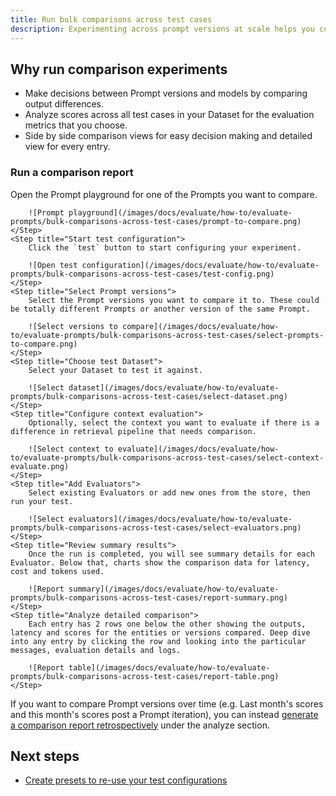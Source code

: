 ```yaml
---
title: Run bulk comparisons across test cases
description: Experimenting across prompt versions at scale helps you compare results for performance and quality scores. By running experiments across datasets of test cases, you can make more informed decisions, prevent regressions and push to production with confidence and speed.
---
```


## Why run comparison experiments

- Make decisions between Prompt versions and models by comparing output differences.
- Analyze scores across all test cases in your Dataset for the evaluation metrics that you choose.
- Side by side comparison views for easy decision making and detailed view for every entry.

### Run a comparison report

<Steps>
	<Step title="Open the Prompt playground">
		Open the Prompt playground for one of the Prompts you want to compare.

        ![Prompt playground](/images/docs/evaluate/how-to/evaluate-prompts/bulk-comparisons-across-test-cases/prompt-to-compare.png)
	</Step>
	<Step title="Start test configuration">
		Click the `test` button to start configuring your experiment.

        ![Open test configuration](/images/docs/evaluate/how-to/evaluate-prompts/bulk-comparisons-across-test-cases/test-config.png)
	</Step>
	<Step title="Select Prompt versions">
		Select the Prompt versions you want to compare it to. These could be totally different Prompts or another version of the same Prompt.

		![Select versions to compare](/images/docs/evaluate/how-to/evaluate-prompts/bulk-comparisons-across-test-cases/select-prompts-to-compare.png)
	</Step>
    <Step title="Choose test Dataset">
        Select your Dataset to test it against.

        ![Select dataset](/images/docs/evaluate/how-to/evaluate-prompts/bulk-comparisons-across-test-cases/select-dataset.png)
    </Step>
    <Step title="Configure context evaluation">
        Optionally, select the context you want to evaluate if there is a difference in retrieval pipeline that needs comparison.

        ![Select context to evaluate](/images/docs/evaluate/how-to/evaluate-prompts/bulk-comparisons-across-test-cases/select-context-evaluate.png)
    </Step>
    <Step title="Add Evaluators">
        Select existing Evaluators or add new ones from the store, then run your test.

        ![Select evaluators](/images/docs/evaluate/how-to/evaluate-prompts/bulk-comparisons-across-test-cases/select-evaluators.png)
    </Step>
    <Step title="Review summary results">
        Once the run is completed, you will see summary details for each Evaluator. Below that, charts show the comparison data for latency, cost and tokens used.

        ![Report summary](/images/docs/evaluate/how-to/evaluate-prompts/bulk-comparisons-across-test-cases/report-summary.png)
    </Step>
    <Step title="Analyze detailed comparison">
        Each entry has 2 rows one below the other showing the outputs, latency and scores for the entities or versions compared. Deep dive into any entry by clicking the row and looking into the particular messages, evaluation details and logs.
        
        ![Report table](/images/docs/evaluate/how-to/evaluate-prompts/bulk-comparisons-across-test-cases/report-table.png)
    </Step>
</Steps>

If you want to compare Prompt versions over time (e.g. Last month's scores and this month's scores post a Prompt iteration), you can instead [generate a comparison report retrospectively](/analyze/how-to/comparison-reports) under the analyze section.

## Next steps
- [Create presets to re-use your test configurations](/evaluate/how-to/optimize-evaluation-processes/re-use-configuration-via-presets)
